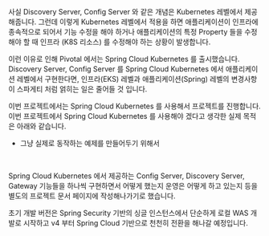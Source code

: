 사실 Discovery Server, Config Server 와 같은 개념은 Kubernetes 레벨에서 제공해줍니다. 그런데 이렇게 Kubernetes 레벨에서 적용을 하면 애플리케이션이 인프라에 종속적으로 되어서 기능 수정을 해야 하거나 애플리케이션의 특정 Property 들을 수정해야 할 때 인프라 (K8S 리소스) 를 수정해야 하는 상황이 발생합니다.<br/> 

이런 이유로 인해 Pivotal 에서는 Spring Cloud Kubernetes 를 출시했습니다.<br/>
Discovery Server, Config Server 를 Spring Cloud Kubernetes 에서 애플리케이션 레벨에서 구현한다면, 인프라(EKS) 레벨과 애플리케이션(Spring) 레벨의 변경사항이 스파게티 처럼 얽히는 일은 줄어들 것 입니다.<br/>

이번 프로젝트에서는 Spring Cloud Kubernetes 를 사용해서 프로젝트를 진행합니다. 이번 프로젝트에서 Spring Cloud Kubernetes 를 사용해야 겠다고 생각한 실제 목적은 아래와 같습니다.
- 그냥 실제로 동작하는 예제를 만들어두기 위해서
<br/>

Spring Cloud Kubernetes 에서 제공하는 Config Server, Discovery Server, Gateway  기능들을 하나씩 구현하면서 어떻게 했는지 운영은 어떻게 하고 있는지 등을 별도의 프로젝트 문서 페이지에 작성해나가기로 했습니다.<br/>

초기 개발 버전은 Spring Security 기반의 싱글 인스턴스에서 단순하게 로컬 WAS 개발로 시작하고 v4 부터 Spring Cloud 기반으로 천천히 전환을 해나갈 예정입니다.
